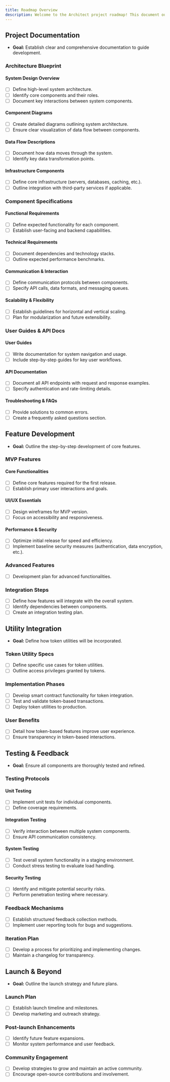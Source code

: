 ```yaml
---
title: Roadmap Overview
description: Welcome to the Architect project roadmap! This document outlines our development journey, providing a clear view of each phase and component.
---
```


## Project Documentation

- **Goal:** Establish clear and comprehensive documentation to guide development.

### Architecture Blueprint

#### System Design Overview

- [ ] Define high-level system architecture.
- [ ] Identify core components and their roles.
- [ ] Document key interactions between system components.

#### Component Diagrams

- [ ] Create detailed diagrams outlining system architecture.
- [ ] Ensure clear visualization of data flow between components.

#### Data Flow Descriptions

- [ ] Document how data moves through the system.
- [ ] Identify key data transformation points.

#### Infrastructure Components

- [ ] Define core infrastructure (servers, databases, caching, etc.).
- [ ] Outline integration with third-party services if applicable.

### Component Specifications

#### Functional Requirements

- [ ] Define expected functionality for each component.
- [ ] Establish user-facing and backend capabilities.

#### Technical Requirements

- [ ] Document dependencies and technology stacks.
- [ ] Outline expected performance benchmarks.

#### Communication & Interaction

- [ ] Define communication protocols between components.
- [ ] Specify API calls, data formats, and messaging queues.

#### Scalability & Flexibility

- [ ] Establish guidelines for horizontal and vertical scaling.
- [ ] Plan for modularization and future extensibility.

### User Guides & API Docs

#### User Guides

- [ ] Write documentation for system navigation and usage.
- [ ] Include step-by-step guides for key user workflows.

#### API Documentation

- [ ] Document all API endpoints with request and response examples.
- [ ] Specify authentication and rate-limiting details.

#### Troubleshooting & FAQs

- [ ] Provide solutions to common errors.
- [ ] Create a frequently asked questions section.

## Feature Development

- **Goal:** Outline the step-by-step development of core features.

### MVP Features

#### Core Functionalities

- [ ] Define core features required for the first release.
- [ ] Establish primary user interactions and goals.

#### UI/UX Essentials

- [ ] Design wireframes for MVP version.
- [ ] Focus on accessibility and responsiveness.

#### Performance & Security

- [ ] Optimize initial release for speed and efficiency.
- [ ] Implement baseline security measures (authentication, data encryption, etc.).

### Advanced Features

- [ ] Development plan for advanced functionalities.

### Integration Steps

- [ ] Define how features will integrate with the overall system.
- [ ] Identify dependencies between components.
- [ ] Create an integration testing plan.

## Utility Integration

- **Goal:** Define how token utilities will be incorporated.

### Token Utility Specs

- [ ] Define specific use cases for token utilities.
- [ ] Outline access privileges granted by tokens.

### Implementation Phases

- [ ] Develop smart contract functionality for token integration.
- [ ] Test and validate token-based transactions.
- [ ] Deploy token utilities to production.

### User Benefits

- [ ] Detail how token-based features improve user experience.
- [ ] Ensure transparency in token-based interactions.

## Testing & Feedback

- **Goal:** Ensure all components are thoroughly tested and refined.

### Testing Protocols

#### Unit Testing

- [ ] Implement unit tests for individual components.
- [ ] Define coverage requirements.

#### Integration Testing

- [ ] Verify interaction between multiple system components.
- [ ] Ensure API communication consistency.

#### System Testing

- [ ] Test overall system functionality in a staging environment.
- [ ] Conduct stress testing to evaluate load handling.

#### Security Testing

- [ ] Identify and mitigate potential security risks.
- [ ] Perform penetration testing where necessary.

### Feedback Mechanisms

- [ ] Establish structured feedback collection methods.
- [ ] Implement user reporting tools for bugs and suggestions.

### Iteration Plan

- [ ] Develop a process for prioritizing and implementing changes.
- [ ] Maintain a changelog for transparency.

## Launch & Beyond

- **Goal:** Outline the launch strategy and future plans.

### Launch Plan

- [ ] Establish launch timeline and milestones.
- [ ] Develop marketing and outreach strategy.

### Post-launch Enhancements

- [ ] Identify future feature expansions.
- [ ] Monitor system performance and user feedback.

### Community Engagement

- [ ] Develop strategies to grow and maintain an active community.
- [ ] Encourage open-source contributions and involvement.
